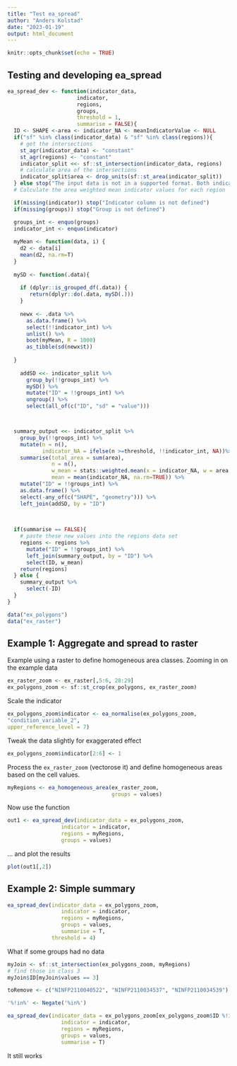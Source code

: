 ```yaml
---
title: "Test ea_spread"
author: "Anders Kolstad"
date: "2023-01-19"
output: html_document
---
```


```r
knitr::opts_chunk$set(echo = TRUE)
```

## Testing and developing ea_spread


```r
ea_spread_dev <- function(indicator_data,
                      indicator,
                      regions,
                      groups,
                      threshold = 1,
                      summarise = FALSE){
  ID <- SHAPE <-area <- indicator_NA <- meanIndicatorValue <- NULL
  if("sf" %in% class(indicator_data) & "sf" %in% class(regions)){
    # get the intersections
    st_agr(indicator_data) <- "constant"
    st_agr(regions) <- "constant"
    indicator_split <<- sf::st_intersection(indicator_data, regions)
    # calculate area of the intersections
    indicator_split$area <- drop_units(sf::st_area(indicator_split))
  } else stop("The input data is not in a supported format. Both indicator_data and regions need to be sf objects.")
  # Calculate the area weighted mean indicator values for each region

  if(missing(indicator)) stop("Indicator column is not defined")
  if(missing(groups)) stop("Group is not defined")

  groups_int <- enquo(groups)
  indicator_int <- enquo(indicator)
  
  myMean <- function(data, i) {
    d2 <- data[i]
    mean(d2, na.rm=T)
  }
  
  mySD <- function(.data){
    
    if (dplyr::is_grouped_df(.data)) {
       return(dplyr::do(.data, mySD(.)))
    }
    
    newx <- .data %>%
      as.data.frame() %>%
      select(!!indicator_int) %>%
      unlist() %>%
      boot(myMean, R = 1000)
      as_tibble(sd(newx$t))
    
  }
  
    addSD <<- indicator_split %>% 
      group_by(!!groups_int) %>%
      mySD() %>%
      mutate("ID" = !!groups_int) %>%
      ungroup() %>%
      select(all_of(c("ID", "sd" = "value")))



  summary_output <<- indicator_split %>%
    group_by(!!groups_int) %>%
    mutate(n = n(),
           indicator_NA = ifelse(n >=threshold, !!indicator_int, NA))%>%
    summarise(total_area = sum(area),
              n = n(),
              w_mean = stats::weighted.mean(x = indicator_NA, w = area, na.rm=TRUE),
              mean = mean(indicator_NA, na.rm=TRUE)) %>%  
    mutate("ID" = !!groups_int) %>%
    as.data.frame() %>%
    select(-any_of(c("SHAPE", "geometry"))) %>%
    left_join(addSD, by = "ID")
  
  

  if(summarise == FALSE){
    # paste these new values into the regions data set
    regions <- regions %>%
      mutate("ID" = !!groups_int) %>%
      left_join(summary_output, by = "ID") %>%
      select(ID, w_mean)
    return(regions)
  } else {
    summary_output %>%
      select(-ID)
  }
}
```

```r
data("ex_polygons")
data("ex_raster")
```

## Example 1: Aggregate and spread to raster
Example using a raster to define homogeneous area classes.
Zooming in on the example data

```r
ex_raster_zoom <- ex_raster[,5:6, 28:29]
ex_polygons_zoom <- sf::st_crop(ex_polygons, ex_raster_zoom)
```

Scale the indicator
```r
ex_polygons_zoom$indicator <- ea_normalise(ex_polygons_zoom,
"condition_variable_2",
upper_reference_level = 7)

```

Tweak the data slightly for exaggerated effect
```r
ex_polygons_zoom$indicator[2:6] <- 1
```

Process the `ex_raster_zoom` (vectorose it) and define homogeneous areas based on the cell values.
```r
myRegions <- ea_homogeneous_area(ex_raster_zoom,
                                 groups = values)
```

Now use the function
```r
out1 <- ea_spread_dev(indicator_data = ex_polygons_zoom,
                 indicator = indicator,
                 regions = myRegions,
                 groups = values)
```

... and plot the results
```r
plot(out1[,2])
```

## Example 2: Simple summary

```r
ea_spread_dev(indicator_data = ex_polygons_zoom,
                 indicator = indicator,
                 regions = myRegions,
                 groups = values,
                 summarise = T,
              threshold = 4)
```

What if some groups had no data
```r

myJoin <- sf::st_intersection(ex_polygons_zoom, myRegions)
# find those in class 3
myJoin$ID[myJoin$values == 3]

```
```r
toRemove <- c("NINFP2110040522", "NINFP2110034537", "NINFP2110034539")
```

```r
'%!in%' <- Negate('%in%')
```

```r
ea_spread_dev(indicator_data = ex_polygons_zoom[ex_polygons_zoom$ID %!in% toRemove,],
                 indicator = indicator,
                 regions = myRegions,
                 groups = values,
                 summarise = T)
```

It still works















































